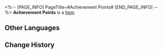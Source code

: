 <%-- [PAGE_INFO]
PageTitle=#Achievement Points#
[END_PAGE_INFO] --%>
{{Item Infobox
|id          = 41
|image       = Item Achievement Points.png
|type        = 
|invCategory = 
|rarity      = 3
|effect      = Every step of your journey leads to something bigger.
|description = ''"The definition of success is broader than conquering a formidable foe or touching the stars. Success is every time you achieve something you've never done before."''
}}
'''Achievement Points''' is a [[Item]].

==Other Languages==
{{Other Languages
|en   = Achievement Points
|zhs  = 成就点数
|zht  = 成就點數
|ja   = アチーブメントポイント
|ko   = 업적 포인트
|es   = Puntos de logro
|fr   = Points de succès
|ru   = Очки достижений
|th   = แต้มความสำเร็จ
|vi   = Điểm Thành Tựu
|de   = Erfolgspunkte
|id   = Poin Achievement
|pt   = Pontos de Conquista
}}

==Change History==
{{Change History|1.0}}